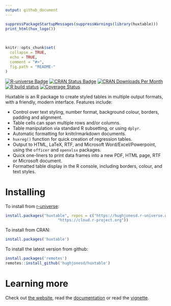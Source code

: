 ```yaml
---
output: github_document
---
```


```r
suppressPackageStartupMessages(suppressWarnings(library(huxtable)))
print_html(hux_logo())

```

<!-- README.md is generated from README.Rmd. Please edit that file -->
<br>

```r
knitr::opts_chunk$set(
  collapse = TRUE,
  echo = TRUE,
  comment = "#>",
  fig.path = "README-"
)
```


<!-- badges: start -->
[![R-universe Badge](https://hughjonesd.r-universe.dev/badges/huxtable)](https://hughjonesd.r-universe.dev/huxtable)
[![CRAN Status Badge](https://www.r-pkg.org/badges/version/huxtable)](https://cran.r-project.org/package=huxtable)
[![CRAN Downloads Per Month](https://cranlogs.r-pkg.org/badges/huxtable)](https://CRAN.R-project.org/package=huxtable)
[![R build status](https://github.com/hughjonesd/huxtable/workflows/R-CMD-check/badge.svg)](https://github.com/hughjonesd/huxtable/actions)
[![Coverage Status](https://img.shields.io/codecov/c/github/hughjonesd/huxtable/master.svg)](https://app.codecov.io/github/hughjonesd/huxtable?branch=master)
<!-- badges: end -->
  
Huxtable is an R package to create styled tables in multiple output formats, with a friendly, modern interface. Features include:

* Control over text styling, number format, background colour, borders, padding and alignment.
* Table cells can span multiple rows and/or columns.
* Table manipulation via standard R subsetting, or using `dplyr`. 
* Automatic formatting for knitr/rmarkdown documents.
* `huxreg()` function for quick creation of regression tables.
* Output to HTML, LaTeX, RTF, and Microsoft Word/Excel/Powerpoint, using the `officer` 
  and `openxlsx` packages. 
* Quick one-liners to print data frames into a new PDF, HTML page, RTF or Microsoft document.
* Formatted table display in the R console, including borders, colour, and text styles.

# Installing

To install from [r-universe](https://r-universe.dev):

```r
install.packages("huxtable", repos = c("https://hughjonesd.r-universe.dev", 
				       "https://cloud.r-project.org"))
```

To install from CRAN:

```r
install.packages('huxtable')
```

To install the latest version from github: 

```r
install.packages('remotes')
remotes::install_github('hughjonesd/huxtable')
```

# Learning more

Check out [the website](https://hughjonesd.github.io/huxtable/), read the
[documentation](https://hughjonesd.github.io/huxtable/reference/index.html) or 
read the [vignette](https://hughjonesd.github.io/huxtable/huxtable-html.html).


